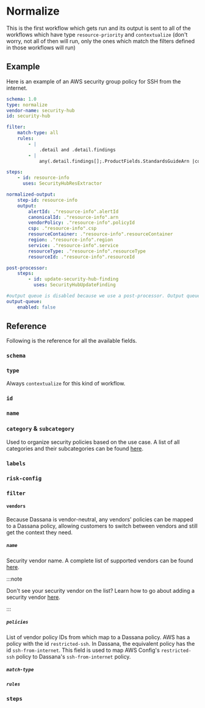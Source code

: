 # Normalize

This is the first workflow which gets run and its output is sent to all of the workflows which have type `resource-priority` and `contextualize` (don't worry, not all of then will run, only the ones which match the filters defined in those workflows will run)

## Example

Here is an example of an AWS security group policy for SSH from the internet.

```yaml title="content/workflows/vendors/security-hub/security-hub.yaml"
schema: 1.0
type: normalize
vendor-name: security-hub
id: security-hub

filter:
    match-type: all
    rules:
        - |
            .detail and .detail.findings
        - |
            any(.detail.findings[];.ProductFields.StandardsGuideArn |contains ("arn:aws:securityhub"))

steps:
    - id: resource-info
      uses: SecurityHubResExtractor

normalized-output:
    step-id: resource-info
    output:
        alertId: ."resource-info".alertId
        canonicalId: ."resource-info".arn
        vendorPolicy: ."resource-info".policyId
        csp: ."resource-info".csp
        resourceContainer: ."resource-info".resourceContainer
        region: ."resource-info".region
        service: ."resource-info".service
        resourceType: ."resource-info".resourceType
        resourceId: ."resource-info".resourceId

post-processor:
    steps:
        - id: update-security-hub-finding
          uses: SecurityHubUpdateFinding

#output queue is disabled because we use a post-processor. Output queue is used when we don't have a bi-directional integration with the vendor
output-queue:
    enabled: false
```

## Reference

Following is the reference for all the available fields.


### `schema`

<Schema />

### `type`

Always `contextualize` for this kind of workflow.

### `id`

<Id />

### `name`

<Name />

### `category` & `subcategory`

Used to organize security policies based on the use case. A list of all categories and their subcategories can be found [here](https://github.com/dassana-io/dassana/blob/main/content/workflows/policies/categories.yaml).

### `labels`

<Labels />

### `risk-config`

<RiskConfig />

### `filter`

<Filter />

#### `vendors`

Because Dassana is vendor-neutral, any vendors' policies can be mapped to a Dassana policy, allowing customers to switch between vendors and still get the context they need.

##### `name`

Security vendor name. A complete list of supported vendors can be found [here](https://github.com/dassana-io/dassana/tree/main/content/workflows/vendors).

:::note

Don't see your security vendor on the list? Learn how to go about adding a security vendor [here](./vendor).

:::

##### `policies`

List of vendor policy IDs from which map to a Dassana policy. AWS has a policy with the id `restricted-ssh`. In Dassana, the equivalent policy has the id `ssh-from-internet`. This field is used to map AWS Config's `restricted-ssh` policy to Dassana's `ssh-from-internet` policy.

##### `match-type`

<MatchType />

##### `rules`

<RuleSyntax />

### `steps`

<Steps />
